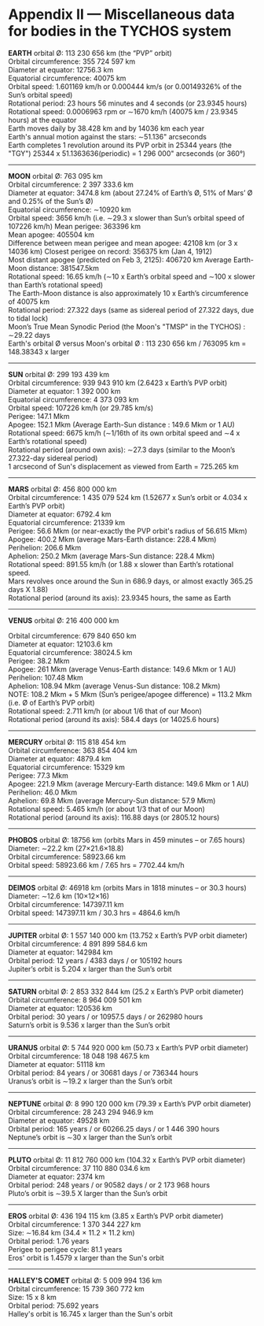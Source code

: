 Appendix II — Miscellaneous data for bodies in the TYCHOS system
================================================================


**EARTH** orbital Ø: 113 230 656 km (the “PVP” orbit)  
Orbital circumference: 355 724 597 km  
Diameter at equator: 12756.3 km  
Equatorial circumference: 40075 km  
Orbital speed: 1.601169 km/h or 0.000444 km/s (or 0.00149326% of the Sun’s orbital speed)  
Rotational period: 23 hours 56 minutes and 4 seconds (or 23.9345 hours)  
Rotational speed: 0.0006963 rpm or ∼1670 km/h (40075 km / 23.9345 hours) at the equator  
Earth moves daily by 38.428 km and by 14036 km each year   
Earth's annual motion against the stars: ∼51.136" arcseconds  
Earth completes 1 revolution around its PVP orbit in 25344 years (the "TGY")
25344 x 51.1363636(periodic) = 1 296 000" arcseconds (or 360°)

* * *

**MOON** orbital Ø: 763 095 km  
Orbital circumference: 2 397 333.6 km  
Diameter at equator: 3474.8 km (about 27.24% of Earth’s Ø, 51% of Mars’ Ø and 0.25% of the Sun’s Ø)  
Equatorial circumference: ∼10920 km  
Orbital speed: 3656 km/h (i.e. ∼29.3 x slower than Sun’s orbital speed of 107226 km/h) 
Mean perigee: 363396 km  
Mean apogee: 405504 km  
Difference between mean perigee and mean apogee: 42108 km (or 3 x 14036 km) 
Closest perigee on record: 356375 km (Jan 4, 1912)  
Most distant apogee (predicted on Feb 3, 2125): 406720 km
Average Earth-Moon distance: 381547.5km  
Rotational speed: 16.65 km/h (∼10 x Earth’s orbital speed and ∼100 x slower than Earth’s rotational speed)  
The Earth-Moon distance is also approximately 10 x Earth’s circumference of 40075 km  
Rotational period: 27.322 days (same as sidereal period of 27.322 days, due to tidal lock)    
Moon’s True Mean Synodic Period (the Moon's "TMSP" in the TYCHOS) : ∼29.22 days  
Earth's orbital Ø versus Moon's orbital Ø : 113 230 656 km / 763095 km = 148.38343 x larger  


* * *

**SUN** orbital Ø: 299 193 439 km  
Orbital circumference: 939 943 910 km (2.6423 x Earth’s PVP orbit)  
Diameter at equator: 1 392 000 km  
Equatorial circumference: 4 373 093 km  
Orbital speed: 107226 km/h (or 29.785 km/s)  
Perigee: 147.1 Mkm  
Apogee: 152.1 Mkm (Average Earth-Sun distance : 149.6 Mkm or 1 AU)  
Rotational speed: 6675 km/h (∼1/16th of its own orbital speed and ∼4 x Earth’s rotational speed)  
Rotational period (around own axis): ∼27.3 days (similar to the Moon’s 27.322-day sidereal period)  
1 arcsecond of Sun's displacement as viewed from Earth = 725.265 km

* * *

**MARS** orbital Ø: 456 800 000 km  
Orbital circumference: 1 435 079 524 km (1.52677 x Sun’s orbit or 4.034 x Earth’s PVP orbit)  
Diameter at equator: 6792.4 km  
Equatorial circumference: 21339 km  
Perigee: 56.6 Mkm (or near-exactly the PVP orbit's radius of 56.615 Mkm)  
Apogee: 400.2 Mkm (average Mars-Earth distance: 228.4 Mkm)  
Perihelion: 206.6 Mkm  
Aphelion: 250.2 Mkm (average Mars-Sun distance: 228.4 Mkm)  
Rotational speed: 891.55 km/h (or 1.88 x slower than Earth’s rotational speed.  
Mars revolves once around the Sun in 686.9 days, or almost exactly 365.25 days X 1.88)  
Rotational period (around its axis): 23.9345 hours, the same as Earth  

* * *

**VENUS** orbital Ø: 216 400 000 km 

Orbital circumference: 679 840 650 km  
Diameter at equator: 12103.6 km  
Equatorial circumference: 38024.5 km    
Perigee: 38.2 Mkm  
Apogee: 261 Mkm (average Venus-Earth distance: 149.6 Mkm or 1 AU)  
Perihelion: 107.48 Mkm  
Aphelion: 108.94 Mkm (average Venus-Sun distance: 108.2 Mkm)  
NOTE: 108.2 Mkm + 5 Mkm (Sun’s perigee/apogee difference) = 113.2 Mkm (i.e. Ø of Earth’s PVP orbit)  
Rotational speed: 2.711 km/h (or about 1/6 that of our Moon)  
Rotational period (around its axis): 584.4 days (or 14025.6 hours)

* * *

**MERCURY** orbital Ø: 115 818 454 km  
Orbital circumference: 363 854 404 km  
Diameter at equator: 4879.4 km  
Equatorial circumference: 15329 km   
Perigee: 77.3 Mkm  
Apogee: 221.9 Mkm (average Mercury-Earth distance: 149.6 Mkm or 1 AU)  
Perihelion: 46.0 Mkm  
Aphelion: 69.8 Mkm (average Mercury-Sun distance: 57.9 Mkm)  
Rotational speed: 5.465 km/h (or about 1/3 that of our Moon)  
Rotational period (around its axis): 116.88 days (or 2805.12 hours)

* * *

**PHOBOS** orbital Ø: 18756 km (orbits Mars in 459 minutes – or 7.65 hours)  
Diameter: ∼22.2 km (27×21.6×18.8)   
Orbital circumference: 58923.66 km  
Orbital speed: 58923.66 km / 7.65 hrs = 7702.44 km/h

* * *

**DEIMOS** orbital Ø: 46918 km (orbits Mars in 1818 minutes – or 30.3 hours)  
Diameter: ∼12.6 km (10×12×16)   
Orbital circumference: 147397.11 km  
Orbital speed: 147397.11 km / 30.3 hrs = 4864.6 km/h

* * *

**JUPITER** orbital Ø: 1 557 140 000 km (13.752 x Earth’s PVP orbit diameter)  
Orbital circumference: 4 891 899 584.6 km  
Diameter at equator: 142984 km   
Orbital period: 12 years / 4383 days / or 105192 hours  
Jupiter’s orbit is 5.204 x larger than the Sun’s orbit

* * *

**SATURN** orbital Ø: 2 853 332 844 km (25.2 x Earth’s PVP orbit diameter)  
Orbital circumference: 8 964 009 501 km  
Diameter at equator: 120536 km  
Orbital period: 30 years / or 10957.5 days / or 262980 hours  
Saturn’s orbit is 9.536 x larger than the Sun’s orbit

* * *

**URANUS** orbital Ø: 5 744 920 000 km (50.73 x Earth’s PVP orbit diameter)  
Orbital circumference: 18 048 198 467.5 km  
Diameter at equator: 51118 km  
Orbital period: 84 years / or 30681 days / or 736344 hours  
Uranus’s orbit is ∼19.2 x larger than the Sun’s orbit

* * *

**NEPTUNE** orbital Ø: 8 990 120 000 km (79.39 x Earth’s PVP orbit diameter)  
Orbital circumference: 28 243 294 946.9 km  
Diameter at equator: 49528 km  
Orbital period: 165 years / or 60266.25 days / or 1 446 390 hours  
Neptune’s orbit is ∼30 x larger than the Sun’s orbit

* * *

**PLUTO** orbital Ø: 11 812 760 000 km (104.32 x Earth’s PVP orbit diameter)  
Orbital circumference: 37 110 880 034.6 km  
Diameter at equator: 2374 km    
Orbital period: 248 years / or 90582 days / or 2 173 968 hours  
Pluto’s orbit is ∼39.5 X larger than the Sun’s orbit

* * *

**EROS** orbital Ø: 436 194 115 km (3.85 x Earth’s PVP orbit diameter)  
Orbital circumference: 1 370 344 227 km  
Size: ∼16.84 km (34.4 × 11.2 × 11.2 km)  
Orbital period: 1.76 years    
Perigee to perigee cycle: 81.1 years   
Eros' orbit is 1.4579 x larger than the Sun's orbit

* * *

**HALLEY'S COMET** orbital Ø: 5 009 994 136 km  
Orbital circumference: 15 739 360 772 km  
Size: 15 x 8 km       
Orbital period: 75.692 years    
Halley's orbit is 16.745 x larger than the Sun's orbit
